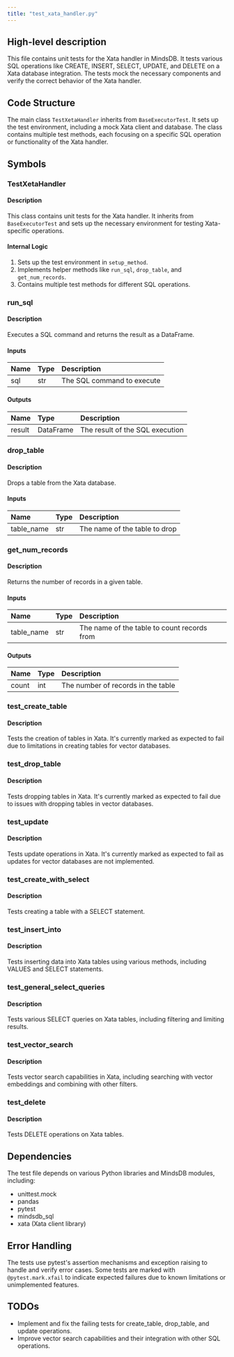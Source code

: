 ```yaml
---
title: "test_xata_handler.py"
---
```


## High-level description
This file contains unit tests for the Xata handler in MindsDB. It tests various SQL operations like CREATE, INSERT, SELECT, UPDATE, and DELETE on a Xata database integration. The tests mock the necessary components and verify the correct behavior of the Xata handler.

## Code Structure
The main class `TestXetaHandler` inherits from `BaseExecutorTest`. It sets up the test environment, including a mock Xata client and database. The class contains multiple test methods, each focusing on a specific SQL operation or functionality of the Xata handler.

## Symbols

### TestXetaHandler
#### Description
This class contains unit tests for the Xata handler. It inherits from `BaseExecutorTest` and sets up the necessary environment for testing Xata-specific operations.

#### Internal Logic
1. Sets up the test environment in `setup_method`.
2. Implements helper methods like `run_sql`, `drop_table`, and `get_num_records`.
3. Contains multiple test methods for different SQL operations.

### run_sql
#### Description
Executes a SQL command and returns the result as a DataFrame.

#### Inputs
| Name | Type | Description |
|:-----|:-----|:------------|
| sql | str | The SQL command to execute |

#### Outputs
| Name | Type | Description |
|:-----|:-----|:------------|
| result | DataFrame | The result of the SQL execution |

### drop_table
#### Description
Drops a table from the Xata database.

#### Inputs
| Name | Type | Description |
|:-----|:-----|:------------|
| table_name | str | The name of the table to drop |

### get_num_records
#### Description
Returns the number of records in a given table.

#### Inputs
| Name | Type | Description |
|:-----|:-----|:------------|
| table_name | str | The name of the table to count records from |

#### Outputs
| Name | Type | Description |
|:-----|:-----|:------------|
| count | int | The number of records in the table |

### test_create_table
#### Description
Tests the creation of tables in Xata. It's currently marked as expected to fail due to limitations in creating tables for vector databases.

### test_drop_table
#### Description
Tests dropping tables in Xata. It's currently marked as expected to fail due to issues with dropping tables in vector databases.

### test_update
#### Description
Tests update operations in Xata. It's currently marked as expected to fail as updates for vector databases are not implemented.

### test_create_with_select
#### Description
Tests creating a table with a SELECT statement.

### test_insert_into
#### Description
Tests inserting data into Xata tables using various methods, including VALUES and SELECT statements.

### test_general_select_queries
#### Description
Tests various SELECT queries on Xata tables, including filtering and limiting results.

### test_vector_search
#### Description
Tests vector search capabilities in Xata, including searching with vector embeddings and combining with other filters.

### test_delete
#### Description
Tests DELETE operations on Xata tables.

## Dependencies
The test file depends on various Python libraries and MindsDB modules, including:
- unittest.mock
- pandas
- pytest
- mindsdb_sql
- xata (Xata client library)

## Error Handling
The tests use pytest's assertion mechanisms and exception raising to handle and verify error cases. Some tests are marked with `@pytest.mark.xfail` to indicate expected failures due to known limitations or unimplemented features.

## TODOs
- Implement and fix the failing tests for create_table, drop_table, and update operations.
- Improve vector search capabilities and their integration with other SQL operations.